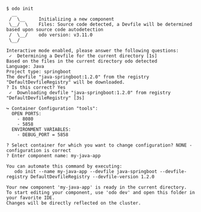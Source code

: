 ```console
$ odo init
  __
 /  \__     Initializing a new component
 \__/  \    Files: Source code detected, a Devfile will be determined based upon source code autodetection
 /  \__/    odo version: v3.11.0
 \__/

Interactive mode enabled, please answer the following questions:
 ✓  Determining a Devfile for the current directory [1s]
Based on the files in the current directory odo detected
Language: Java
Project type: springboot
The devfile "java-springboot:1.2.0" from the registry "DefaultDevfileRegistry" will be downloaded.
? Is this correct? Yes
 ✓  Downloading devfile "java-springboot:1.2.0" from registry "DefaultDevfileRegistry" [3s]

↪ Container Configuration "tools":
  OPEN PORTS:
    - 8080
    - 5858
  ENVIRONMENT VARIABLES:
    - DEBUG_PORT = 5858

? Select container for which you want to change configuration? NONE - configuration is correct
? Enter component name: my-java-app

You can automate this command by executing:
   odo init --name my-java-app --devfile java-springboot --devfile-registry DefaultDevfileRegistry --devfile-version 1.2.0

Your new component 'my-java-app' is ready in the current directory.
To start editing your component, use 'odo dev' and open this folder in your favorite IDE.
Changes will be directly reflected on the cluster.
```